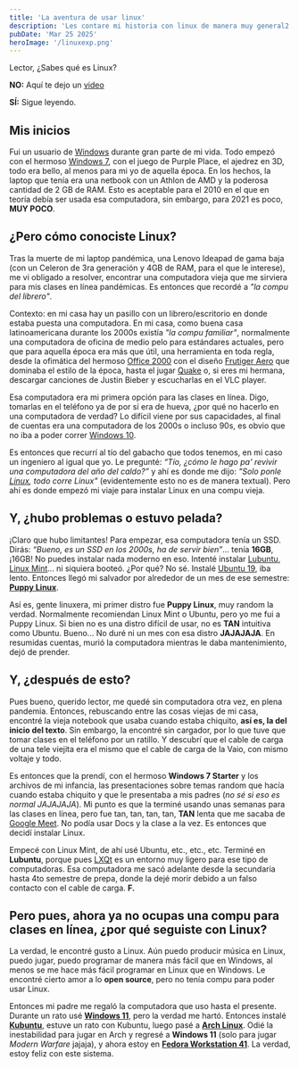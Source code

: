 ```yaml
---
title: 'La aventura de usar linux'
description: 'Les contare mi historia con linux de manera muy general2'
pubDate: 'Mar 25 2025'
heroImage: '/linuxexp.png'
---
```


Lector, ¿Sabes qué es Linux?

**NO:**
Aquí te dejo un [video](https://www.youtube.com/watch?v=zY2cc8vncjc&pp=ygUMcXVlIGVzIGxpbnV4)

**SÍ:**
Sigue leyendo.

## Mis inicios

Fui un usuario de [Windows](https://es.wikipedia.org/wiki/Microsoft_Windows) durante gran parte de mi vida. Todo empezó con el hermoso [Windows 7](https://es.wikipedia.org/wiki/Windows_7), con el juego de Purple Place, el ajedrez en 3D, todo era bello, al menos para mi yo de aquella época. En los hechos, la laptop que tenía era una netbook con un Athlon de AMD y la poderosa cantidad de 2 GB de RAM. Esto es aceptable para el 2010 en el que en teoría debía ser usada esa computadora, sin embargo, para 2021 es poco, **MUY POCO**.

## ¿Pero cómo conociste Linux?

Tras la muerte de mi laptop pandémica, una Lenovo Ideapad de gama baja (con un Celeron de 3ra generación y 4GB de RAM, para el que le interese), me vi obligado a resolver, encontrar una computadora vieja que me sirviera para mis clases en línea pandémicas. Es entonces que recordé a *"la compu del librero"*.

Contexto: en mi casa hay un pasillo con un librero/escritorio en donde estaba puesta una computadora. En mi casa, como buena casa latinoamericana durante los 2000s existía *"la compu familiar"*, normalmente una computadora de oficina de medio pelo para estándares actuales, pero que para aquella época era más que útil, una herramienta en toda regla, desde la ofimática del hermoso [Office 2000](https://es.wikipedia.org/wiki/Microsoft_Office_2000) con el diseño [Frutiger Aero](https://aesthetics.fandom.com/wiki/Frutiger_Aero) que dominaba el estilo de la época, hasta el jugar [Quake](https://es.wikipedia.org/wiki/Quake) o, si eres mi hermana, descargar canciones de Justin Bieber y escucharlas en el VLC player.

Esa computadora era mi primera opción para las clases en línea. Digo, tomarlas en el teléfono ya de por sí era de hueva, ¿por qué no hacerlo en una computadora de verdad? Lo difícil viene por sus capacidades, al final de cuentas era una computadora de los 2000s o incluso 90s, es obvio que no iba a poder correr [Windows 10](https://es.wikipedia.org/wiki/Windows_10).

Es entonces que recurrí al tío del gabacho que todos tenemos, en mi caso un ingeniero al igual que yo. Le pregunté: *“Tío, ¿cómo le hago pa' revivir una computadora del año del caldo?”* y ahí es donde me dijo: *"Solo ponle [Linux](https://es.wikipedia.org/wiki/Linux), todo corre Linux"* (evidentemente esto no es de manera textual). Pero ahí es donde empezó mi viaje para instalar Linux en una compu vieja.

## Y, ¿hubo problemas o estuvo pelada?

¡Claro que hubo limitantes! Para empezar, esa computadora tenía un SSD. Dirás: *“Bueno, es un SSD en los 2000s, ha de servir bien”*... tenía **16GB**, ¡16GB! No puedes instalar nada moderno en eso. Intenté instalar [Lubuntu](https://lubuntu.me/), [Linux Mint](https://linuxmint.com/)... ni siquiera booteó. ¿Por qué? No sé. Instalé [Ubuntu 19](https://es.wikipedia.org/wiki/Ubuntu), iba lento. Entonces llegó mi salvador por alrededor de un mes de ese semestre: **[Puppy Linux](http://puppylinux.com/)**.

Así es, gente linuxera, mi primer distro fue **Puppy Linux**, muy random la verdad. Normalmente recomiendan Linux Mint o Ubuntu, pero yo me fui a Puppy Linux. Si bien no es una distro difícil de usar, no es **TAN** intuitiva como Ubuntu. Bueno... No duré ni un mes con esa distro **JAJAJAJA**. En resumidas cuentas, murió la computadora mientras le daba mantenimiento, dejó de prender.

## Y, ¿después de esto?

Pues bueno, querido lector, me quedé sin computadora otra vez, en plena pandemia. Entonces, rebuscando entre las cosas viejas de mi casa, encontré la vieja notebook que usaba cuando estaba chiquito, **así es, la del inicio del texto**. Sin embargo, la encontré sin cargador, por lo que tuve que tomar clases en el teléfono por un ratillo. Y descubrí que el cable de carga de una tele viejita era el mismo que el cable de carga de la Vaio, con mismo voltaje y todo.

Es entonces que la prendí, con el hermoso **Windows 7 Starter** y los archivos de mi infancia, las presentaciones sobre temas random que hacía cuando estaba chiquito y que le presentaba a mis padres (*no sé si eso es normal JAJAJAJA*). Mi punto es que la terminé usando unas semanas para las clases en línea, pero fue tan, tan, tan, tan, **TAN** lenta que me sacaba de [Google Meet](https://meet.google.com/). No podía usar Docs y la clase a la vez. Es entonces que decidí instalar Linux.

Empecé con Linux Mint, de ahí usé Ubuntu, etc., etc., etc. Terminé en **Lubuntu**, porque pues [LXQt](https://lxqt-project.org/) es un entorno muy ligero para ese tipo de computadoras. Esa computadora me sacó adelante desde la secundaria hasta 4to semestre de prepa, donde la dejé morir debido a un falso contacto con el cable de carga. **F.**

## Pero pues, ahora ya no ocupas una compu para clases en línea, ¿por qué seguiste con Linux?

La verdad, le encontré gusto a Linux. Aún puedo producir música en Linux, puedo jugar, puedo programar de manera más fácil que en Windows, al menos se me hace más fácil programar en Linux que en Windows. Le encontré cierto amor a lo **open source**, pero no tenía compu para poder usar Linux.

Entonces mi padre me regaló la computadora que uso hasta el presente. Durante un rato usé **[Windows 11](https://es.wikipedia.org/wiki/Windows_11)**, pero la verdad me hartó. Entonces instalé **[Kubuntu](https://kubuntu.org/)**, estuve un rato con Kubuntu, luego pasé a **[Arch Linux](https://archlinux.org/)**. Odié la inestabilidad para jugar en Arch y regresé a **Windows 11** (solo para jugar *Modern Warfare* jajaja), y ahora estoy en **[Fedora Workstation 41](https://fedoraproject.org/)**. La verdad, estoy feliz con este sistema.
